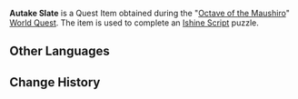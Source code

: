 {{Item Infobox
|id           = 101592
|image        = Item Mysterious Stone.png
|type         = Quest Items
|description  = An example of the Ishine Script that was once used on Tsurumi Island.<br />It probably needs to be returned to some place in the Autake Plains.
|source1      = Obtained during the [[Octave of the Maushiro]] Quest.
}}
'''Autake Slate''' is a Quest Item obtained during the "[[Octave of the Maushiro]]" [[World Quest]]. The item is used to complete an [[Ishine Script]] puzzle.

==Other Languages==
{{Other Languages|default_hidden=1
|en      = Autake Slate
|zhs     = 逢岳的石块
|zhs_rm  = Féngyuè De Shíkuài
|zht     = 逢嶽的石塊
|zht_rm  = Féngyuè De Shíkuài
|ja      = アウタケの石
|ja_rm   = Autake no Ishi
|ko      = 아우타케의 돌
|ko_rm   = 
|es      = Piedra de Autake
|fr      = Pierre d'Autake
|ru      = Камень с Аутакэ
<!-- |ru_tl   = Stone With Autake -->
|th      = หิน Autake
|th_rm   = Hin Autake
|vi      = Đá Autake
|de      = Autake-Schiefer
|id      = Batu Autake
|pt      = Pedra Autake
}}

==Change History==
{{Change History|2.2}}